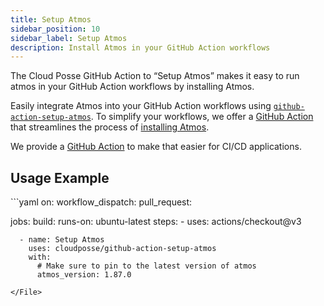 ```yaml
---
title: Setup Atmos
sidebar_position: 10
sidebar_label: Setup Atmos
description: Install Atmos in your GitHub Action workflows
---
```


<Intro>
The Cloud Posse GitHub Action to “Setup Atmos” makes it easy to run atmos in your GitHub Action workflows by installing Atmos.
</Intro>

Easily integrate Atmos into your GitHub Action workflows using [`github-action-setup-atmos`](https://github.com/cloudposse/github-action-setup-atmos). To simplify your workflows, we offer a [GitHub Action](https://github.com/cloudposse/github-action-setup-atmos) that streamlines the process of [installing Atmos](/install).

We provide a [GitHub Action](https://github.com/cloudposse/github-action-setup-atmos) to make that easier for CI/CD applications.

## Usage Example

<File title=".github/workflows/example.yaml">
```yaml
on:
  workflow_dispatch:
  pull_request:

jobs:
  build:
    runs-on: ubuntu-latest
    steps:
      - uses: actions/checkout@v3

      - name: Setup Atmos
        uses: cloudposse/github-action-setup-atmos
        with:
          # Make sure to pin to the latest version of atmos
          atmos_version: 1.87.0
```
</File>
